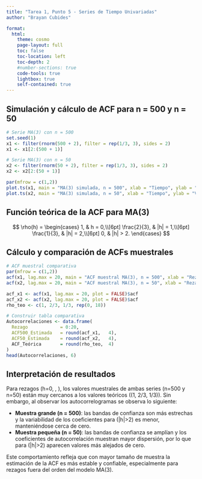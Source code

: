 ```yaml
---
title: "Tarea 1, Punto 5 - Series de Tiempo Univariadas"
author: "Brayan Cubides"

format:
  html:
    theme: cosmo
    page-layout: full
    toc: false
    toc-location: left
    toc-depth: 2
    #number-sections: true
    code-tools: true
    lightbox: true
    self-contained: true   
---
```


## Simulación y cálculo de ACF para n = 500 y n = 50

```r
# Serie MA(3) con n = 500
set.seed(1)
x1 <- filter(rnorm(500 + 2), filter = rep(1/3, 3), sides = 2)
x1 <- x1[2:(500 + 1)]

# Serie MA(3) con n = 50
x2 <- filter(rnorm(50 + 2), filter = rep(1/3, 3), sides = 2)
x2 <- x2[2:(50 + 1)]

par(mfrow = c(1,2))
plot.ts(x1, main = "MA(3) simulada, n = 500", xlab = "Tiempo", ylab = "Valor de la serie")
plot.ts(x2, main = "MA(3) simulada, n = 50", xlab = "Tiempo", ylab = "Valor de la serie")
```

## Función teórica de la ACF para MA(3)
$$
\rho(h) =
\begin{cases}
1, & h = 0,\\[6pt]
\frac{2}{3}, & |h| = 1,\\[6pt]
\frac{1}{3}, & |h| = 2,\\[6pt]
0, & |h| > 2.
\end{cases}
$$

## Cálculo y comparación de ACFs muestrales

```r
# ACF muestral comparativa
par(mfrow = c(1,2))
acf(x1, lag.max = 20, main = "ACF muestral MA(3), n = 500", xlab = "Rezago", ylab = "ACF")
acf(x2, lag.max = 20, main = "ACF muestral MA(3), n = 50", xlab = "Rezago", ylab = "ACF")

acf_x1 <- acf(x1, lag.max = 20, plot = FALSE)$acf
acf_x2 <- acf(x2, lag.max = 20, plot = FALSE)$acf
rho_teo <- c(1, 2/3, 1/3, rep(0, 18))

# Construir tabla comparativa
Autocorrelaciones <- data.frame(
  Rezago            = 0:20,
  ACF500_Estimada   = round(acf_x1,   4),
  ACF50_Estimada    = round(acf_x2,   4),
  ACF_Teórica       = round(rho_teo,  4)
)
head(Autocorrelaciones, 6)
```

## Interpretación de resultados

Para rezagos \(h=0, \pm1, \pm2\), los valores muestrales de ambas series (n=500 y n=50) están muy cercanos a los valores teóricos (\(1, 2/3, 1/3\)). Sin embargo, al observar los autocorrelogramas se observa lo siguiente:

- **Muestra grande (n = 500)**: las bandas de confianza son más estrechas y la variabilidad de los coeficientes para \(|h|>2\) es menor, manteniéndose cerca de cero.  
- **Muestra pequeña (n = 50)**: las bandas de confianza se amplían y los coeficientes de autocorrelación muestran mayor dispersión, por lo que para \(|h|>2\) aparecen valores más alejados de cero.

Este comportamiento refleja que con mayor tamaño de muestra la estimación de la ACF es más estable y confiable, especialmente para rezagos fuera del orden del modelo MA(3).  
